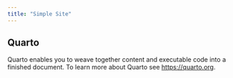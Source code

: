 ```yaml
---
title: "Simple Site"
---
```


## Quarto

Quarto enables you to weave together content and executable code into a finished document. To learn more about Quarto see <https://quarto.org>.
